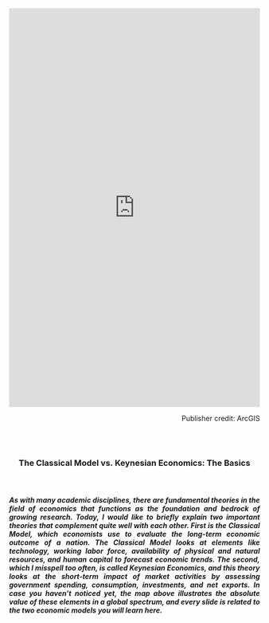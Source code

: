 <iframe width="100%" height="800px" src="https://www.arcgis.com/apps/3DViz/index.html?appid=c8e5e6e22c62498e941abbfd80a82bca" frameborder="0" scrolling="no"></iframe>
<p style="text-align: right;">
Publisher credit: ArcGIS</p><br>
<br>

<h3>
<p style="text-align: center;">
The Classical Model vs. Keynesian Economics: The Basics</p><br>

<h5>
<p style="text-align: justify;">
As with many academic disciplines, there are fundamental theories in the field of economics that functions as the foundation and bedrock of growing research. Today, I would like to briefly explain two important theories that complement quite well with each other. First is the **Classical Model**, which economists use to evaluate the *long-term* economic outcome of a nation. The Classical Model looks at elements like technology, working labor force, availability of physical and natural resources, and human capital to forecast economic trends. The second, which I misspell too often, is called **Keynesian Economics**, and this theory looks at the *short-term* impact of market activities by assessing government spending, consumption, investments, and net exports. In case you haven't noticed yet, the map above illustrates the absolute value of these elements in a global spectrum, and every slide is related to the two economic models you will learn here.</p>

<br>
<br>
<br>
<br>
<br>
<br>
<br>